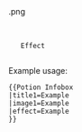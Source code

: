<infobox>
  <title source="title1">
    <default>{{PAGENAME}}</default>
  </title>
  <image source="image1">
      <default>{{PAGENAME}}.png</default>
    <caption source="caption1"/>
  </image>
  <data source="effect">
    <label>Effect</label>
  </data>
</infobox>
<noinclude>
Example usage:<pre>
{{Potion Infobox
|title1=Example
|image1=Example
|effect=Example
}}
</pre>
</noinclude>